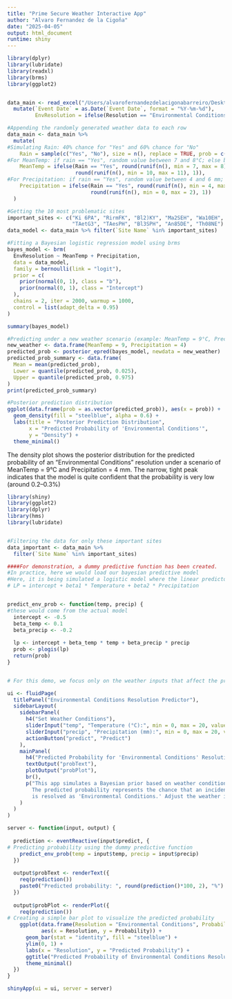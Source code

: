 ```yaml
---
title: "Prime Secure Weather Interactive App"
author: "Alvaro Fernandez de la Cigoña"
date: "2025-04-05"
output: html_document
runtime: shiny
---
```



```R
library(dplyr)
library(lubridate)
library(readxl)
library(brms)
library(ggplot2)


data_main <- read_excel("/Users/alvarofernandezdelacigonabarreiro/Desktop/Research Analyst - results.xlsx") %>%
  mutate(`Event Date` = as.Date(`Event Date`, format = "%Y-%m-%d"),
         EnvResolution = ifelse(Resolution == "Environmental Conditions", 1, 0))

#Appending the randomly generated weather data to each row
data_main <- data_main %>%
  mutate(
#Simulating Rain: 40% chance for "Yes" and 60% chance for "No"
    Rain = sample(c("Yes", "No"), size = n(), replace = TRUE, prob = c(0.4, 0.6)),
#For MeanTemp: if rain == "Yes", random value between 7 and 8°C; else between 10 and 11°C
    MeanTemp = ifelse(Rain == "Yes", round(runif(n(), min = 7, max = 8), 1),
                      round(runif(n(), min = 10, max = 11), 1)),
#For Precipitation: if rain == "Yes", random value between 4 and 6 mm; else between 0 and 2 mm
    Precipitation = ifelse(Rain == "Yes", round(runif(n(), min = 4, max = 6), 1),
                           round(runif(n(), min = 0, max = 2), 1))
  )

#Getting the 10 most problematic sites
important_sites <- c("Ki 6PA", "RirmFK", "Bl2)KY", "Ma2SEH", "Wa10EH", 
                     "TAetG3", "TAesPH", "Bl3SPH", "An85DE", "Th08NE")
data_model <- data_main %>% filter(`Site Name` %in% important_sites)

#Fitting a Bayesian logistic regression model using brms
bayes_model <- brm(
  EnvResolution ~ MeanTemp + Precipitation,
  data = data_model,
  family = bernoulli(link = "logit"),
  prior = c(
    prior(normal(0, 1), class = "b"),
    prior(normal(0, 1), class = "Intercept")
  ),
  chains = 2, iter = 2000, warmup = 1000,
  control = list(adapt_delta = 0.95)
)

summary(bayes_model)

#Predicting under a new weather scenario (example: MeanTemp = 9°C, Precipitation = 4 mm)
new_weather <- data.frame(MeanTemp = 9, Precipitation = 4)
predicted_prob <- posterior_epred(bayes_model, newdata = new_weather)
predicted_prob_summary <- data.frame(
  Mean = mean(predicted_prob),
  Lower = quantile(predicted_prob, 0.025),
  Upper = quantile(predicted_prob, 0.975)
)
print(predicted_prob_summary)

#Posterior prediction distribution
ggplot(data.frame(prob = as.vector(predicted_prob)), aes(x = prob)) +
  geom_density(fill = "steelblue", alpha = 0.6) +
  labs(title = "Posterior Prediction Distribution",
       x = "Predicted Probability of 'Environmental Conditions'",
       y = "Density") +
  theme_minimal()
```
The density plot shows the posterior distribution for the predicted probability of an "Environmental Conditions" resolution under a scenario of MeanTemp = 9°C and Precipitation = 4 mm. The narrow, tight peak indicates that the model is quite confident that the probability is very low (around 0.2–0.3%)


```R
library(shiny)
library(ggplot2)
library(dplyr)
library(hms)
library(lubridate)


#Filtering the data for only these important sites
data_important <- data_main %>%
  filter(`Site Name` %in% important_sites)

####For demonstration, a dummy predictive function has been created.
#In practice, here we would load our bayesian predictive model
#Here, it is being simulated a logistic model where the linear predictor is:
# LP = intercept + beta1 * Temperature + beta2 * Precipitation


predict_env_prob <- function(temp, precip) {
#these would come from the actual model
  intercept <- -0.5
  beta_temp <- 0.1
  beta_precip <- -0.2
  
  lp <- intercept + beta_temp * temp + beta_precip * precip
  prob <- plogis(lp)
  return(prob)
}


# For this demo, we focus only on the weather inputs that affect the prior.

ui <- fluidPage(
  titlePanel("Environmental Conditions Resolution Predictor"),
  sidebarLayout(
    sidebarPanel(
      h4("Set Weather Conditions"),
      sliderInput("temp", "Temperature (°C):", min = 0, max = 20, value = 10, step = 0.5),
      sliderInput("precip", "Precipitation (mm):", min = 0, max = 20, value = 5, step = 0.5),
      actionButton("predict", "Predict")
    ),
    mainPanel(
      h4("Predicted Probability for 'Environmental Conditions' Resolution"),
      textOutput("probText"),
      plotOutput("probPlot"),
      br(),
      p("This app simulates a Bayesian prior based on weather conditions (temperature and precipitation). 
        The predicted probability represents the chance that an incident (at one of the most important sites)
        is resolved as 'Environmental Conditions.' Adjust the weather inputs and click Predict to see the result.")
    )
  )
)

server <- function(input, output) {
  
  prediction <- eventReactive(input$predict, {
# Predicting probability using the dummy predictive function
    predict_env_prob(temp = input$temp, precip = input$precip)
  })
  
  output$probText <- renderText({
    req(prediction())
    paste0("Predicted probability: ", round(prediction()*100, 2), "%")
  })
  
  output$probPlot <- renderPlot({
    req(prediction())
# Creating a simple bar plot to visualize the predicted probability
    ggplot(data.frame(Resolution = "Environmental Conditions", Probability = prediction()),
           aes(x = Resolution, y = Probability)) +
      geom_bar(stat = "identity", fill = "steelblue") +
      ylim(0, 1) +
      labs(x = "Resolution", y = "Predicted Probability") +
      ggtitle("Predicted Probability of Environmental Conditions Resolution") +
      theme_minimal()
  })
}

shinyApp(ui = ui, server = server)

```
